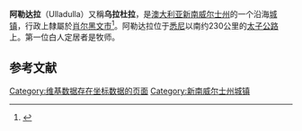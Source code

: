 {{coord|35|20|55|S|150|28|4|E|display=title}}
'''阿勒达拉'''（Ulladulla）又稱'''乌拉杜拉'''，是[[澳大利亚|澳大利亚]][[新南威尔士州|新南威尔士州]]的一个沿海[[城镇|城镇]]，行政上隸屬於[[肖尔黑文市|肖尔黑文市]]<ref>{{Cite web|title=Ulladulla|url=https://www.openstreetmap.org/relation/6079587#map=13/-35.3578/150.4607|accessdate=1 February 2018|publisher=OpenStreetMap|archive-date=2019-03-28|archive-url=https://web.archive.org/web/20190328120256/https://www.openstreetmap.org/relation/6079587#map=13/-35.3578/150.4607|dead-url=no}}</ref>。阿勒达拉位于[[悉尼|悉尼]]以南约230公里的[[太子公路|太子公路]]上。第一位白人定居者是{{link-en|托馬斯·肯德爾|Thomas Kendall}}牧师。

==参考文献==
{{reflist}}

[[Category:维基数据存在坐标数据的页面|Category:维基数据存在坐标数据的页面]]
[[Category:新南威尔士州城镇|Category:新南威尔士州城镇]]